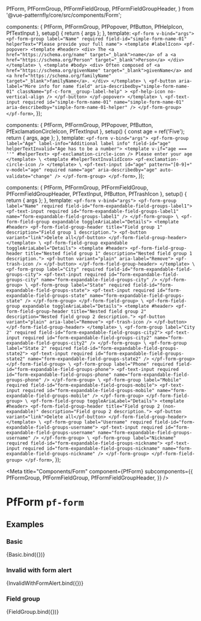 
  PfForm,
  PfFormGroup,
  PfFormFieldGroup,
  PfFormFieldGroupHeader,
} from '@vue-patternfly/core/src/components/Form';

  components: { PfForm, PfFormGroup, PfPopover, PfButton, PfHelpIcon, PfTextInput },
  setup() {
    return { args };
  },
  template: `
    <pf-form v-bind="args">
      <pf-form-group label="Name" required field-id="simple-form-name-01" helperText="Please provide your full name">
        <template #labelIcon>
          <pf-popover>
            <template #header>
              <div>
                The <a href="https://schema.org/name" target="_blank">name</a> of a <a href="https://schema.org/Person" target="_blank">Person</a>
              </div>
            </template>
\
            <template #body>
              <div>
              Often composed of <a href="https://schema.org/givenName" target="_blank">givenName</a> and <a href="https://schema.org/familyName" target="_blank">familyName</a>.
              </div>
            </template>
\
            <pf-button
              aria-label="More info for name field"
              aria-describedby="simple-form-name-01"
              className="pf-c-form__group-label-help"
            >
              <pf-help-icon no-vertical-align />
            </pf-button>
          </pf-popover>
        </template>
\
        <pf-text-input required id="simple-form-name-01" name="simple-form-name-01" aria-describedby="simple-form-name-01-helper" />
      </pf-form-group>
    </pf-form>
  `,
});

  components: { PfForm, PfFormGroup, PfPopover, PfButton, PfExclamationCircleIcon, PfTextInput },
  setup() {
    const age = ref('Five');
    return { args, age };
  },
  template: `
    <pf-form v-bind="args">
      <pf-form-group label="Age" label-info="Additional label info" field-id="age" helperTextInvalid="Age has to be a number">
        <template v-if="age === ''" #helperText>
          <pf-exclamation-circle-icon /> Please enter your age
        </template>
\
        <template #helperTextInvalidIcon>
          <pf-exclamation-circle-icon />
        </template>
\
        <pf-text-input id="age" pattern="[0-9]+" v-model="age" required name="age" aria-describedby="age" auto-validate="change" />
      </pf-form-group>
    </pf-form>
  `,
});

  components: { PfForm, PfFormGroup, PfFormFieldGroup, PfFormFieldGroupHeader, PfTextInput, PfButton, PfTrashIcon },
  setup() {
    return { args };
  },
  template: `
    <pf-form v-bind="args">
      <pf-form-group label="Name" required field-id="form-expandable-field-groups-label1">
        <pf-text-input required id="form-expandable-field-groups-label1" name="form-expandable-field-groups-label1" />
      </pf-form-group>
\
      <pf-form-field-group expandable toggleAriaLabel="Details">
        <template #header>
          <pf-form-field-group-header title="Field group 1" description="Field group 1 description.">
            <pf-button variant="link">Delete all</pf-button>
          </pf-form-field-group-header>
        </template>
\
        <pf-form-field-group expandable toggleAriaLabel="Details">
          <template #header>
            <pf-form-field-group-header title="Nested field group 1" description="Nested field group 1 description.">
              <pf-button variant="plain" aria-label="Remove">
                <pf-trash-icon />
              </pf-button>
            </pf-form-field-group-header>
          </template>
\
          <pf-form-group label="City" required field-id="form-expandable-field-groups-city">
            <pf-text-input required id="form-expandable-field-groups-city" name="form-expandable-field-groups-city" />
          </pf-form-group>
\
          <pf-form-group label="State" required field-id="form-expandable-field-groups-state">
            <pf-text-input required id="form-expandable-field-groups-state" name="form-expandable-field-groups-state" />
          </pf-form-group>
        </pf-form-field-group>
\
        <pf-form-field-group expandable toggleAriaLabel="Details">
          <template #header>
            <pf-form-field-group-header title="Nested field group 2" description="Nested field group 2 description.">
              <pf-button variant="plain" aria-label="Remove">
                <pf-trash-icon />
              </pf-button>
            </pf-form-field-group-header>
          </template>
\
          <pf-form-group label="City 2" required field-id="form-expandable-field-groups-city2">
            <pf-text-input required id="form-expandable-field-groups-city2" name="form-expandable-field-groups-city2" />
          </pf-form-group>
\
          <pf-form-group label="State 2" required field-id="form-expandable-field-groups-state2">
            <pf-text-input required id="form-expandable-field-groups-state2" name="form-expandable-field-groups-state2" />
          </pf-form-group>
        </pf-form-field-group>
\
        <pf-form-group label="Phone" required field-id="form-expandable-field-groups-phone">
          <pf-text-input required id="form-expandable-field-groups-phone" name="form-expandable-field-groups-phone" />
        </pf-form-group>
\
        <pf-form-group label="Mobile" required field-id="form-expandable-field-groups-mobile">
          <pf-text-input required id="form-expandable-field-groups-mobile" name="form-expandable-field-groups-mobile" />
        </pf-form-group>
      </pf-form-field-group>
\
      <pf-form-field-group toggleAriaLabel="Details">
        <template #header>
          <pf-form-field-group-header title="Field group 2 (non-expandable)" description="Field group 2 description.">
            <pf-button variant="link">Delete all</pf-button>
          </pf-form-field-group-header>
        </template>
\
        <pf-form-group label="Username" required field-id="form-expandable-field-groups-username">
          <pf-text-input required id="form-expandable-field-groups-username" name="form-expandable-field-groups-username" />
        </pf-form-group>
\
        <pf-form-group label="Nickname" required field-id="form-expandable-field-groups-nickname">
          <pf-text-input required id="form-expandable-field-groups-nickname" name="form-expandable-field-groups-nickname" />
        </pf-form-group>
      </pf-form-field-group>
    </pf-form>
  `,
});


<Meta title="Components/Form" component={PfForm} subcomponents={{
    PfFormGroup,
    PfFormFieldGroup,
    PfFormFieldGroupHeader,
  }} />

# PfForm `pf-form`

## Examples

### Basic

<Canvas>
  <Story name="Basic">
    {Basic.bind({})}
  </Story>
</Canvas>

<ArgsTable story="Default" />

### Invalid with form alert

<Canvas>
  <Story name="InvalidWithFormAlert">
    {InvalidWithFormAlert.bind({})}
  </Story>
</Canvas>

### Field group

<Canvas>
  <Story name="FieldGroup">
    {FieldGroup.bind({})}
  </Story>
</Canvas>
